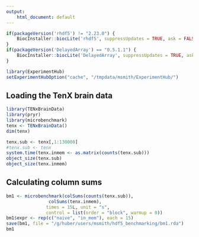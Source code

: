 ```yaml
---
output: 
    html_document: default
---
```


```r
if(packageVersion('rhdf5') != "2.23.0") {
    BiocInstaller::biocLite('rhdf5', suppressUpdates = TRUE, ask = FALSE)
}
if(packageVersion('DelayedArray') == "0.5.1.1") {
    BiocInstaller::biocLite('DelayedArray', suppressUpdates = TRUE, ask = FALSE)
}

library(ExperimentHub)
setExperimentHubOption("cache", "/tmpdata/msmith/ExperimentHub/")
```
    
## Loading the TenX brain data
    
```r
library(TENxBrainData)
library(pryr)
library(microbenchmark)
tenx <- TENxBrainData()
dim(tenx)
```

```r
tenx.sub <- tenx[,1:130000]
#tenx.sub <- tenx
system.time(tenx.inmem <- as.matrix(counts(tenx.sub)))
object_size(tenx.sub)
object_size(tenx.inmem)
```

## Calculating column sums

```r
bm1 <- microbenchmark(colSums(counts(tenx.sub)),
                colSums(tenx.inmem), 
               times = 15L, unit = "s",
               control = list(order = "block", warmup = 0))
bm1$expr <- rep(c("naive", "in_mem"), each = 15)
save(bm1, file = "/g/huber/users/msmith/hdf5_benchmarking/bm1.rda")
bm1
```





